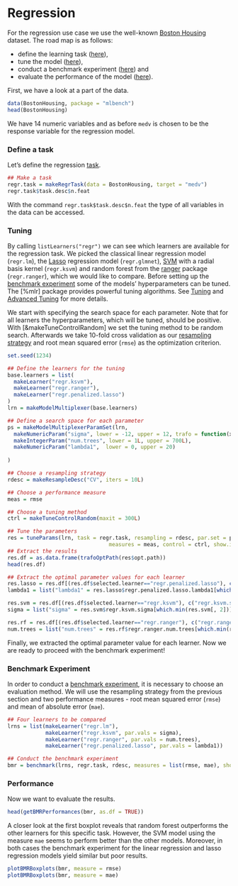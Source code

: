 # Regression
For the regression use case we use the well-known [Boston Housing](https://www.rdocumentation.org/packages/mlbench/versions/0.4-1/topics/BostonHousing) dataset. The road map is as follows:

* define the learning task  ([here](http://mlr-org.github.io/mlr-tutorial/devel/html/task/index.html)),
* tune the model ([here](http://mlr-org.github.io/mlr-tutorial/devel/html/tune/index.html)),
* conduct a benchmark experiment ([here](http://mlr-org.github.io/mlr-tutorial/devel/html/benchmark_experiments/index.html)) and
* evaluate the performance of the model ([here](http://mlr-org.github.io/mlr-tutorial/devel/html/performance/index.html)).

First, we have a look at a part of the data.
```r
data(BostonHousing, package = "mlbench")
head(BostonHousing)
```
We have 14 numeric variables and as before ``medv`` is chosen to be the response variable for the regression model. 

### Define a task
Let's define the regression [task](task.md).

```r
## Make a task
regr.task = makeRegrTask(data = BostonHousing, target = "medv")
regr.task$task.desc$n.feat
```
With the command ``regr.task$task.desc$n.feat`` the type of all variables in the data can be accessed. 

### Tuning
By calling ``listLearners("regr")`` we can see which learners are available for the regression task. We picked the classical linear regression model (``regr.lm``), the [Lasso](https://www.rdocumentation.org/packages/penalized/versions/0.9-50) regression model (``regr.glmnet``), [SVM](https://www.rdocumentation.org/packages/kernlab/versions/0.9-25) with a radial basis kernel (``regr.ksvm``) and random forest from the [ranger](https://www.rdocumentation.org/packages/ranger/versions/0.6.0) package (``regr.ranger``), which we would like to compare. Before setting up the [benchmark experiment](benchmark_experiments.md) some of the models' hyperparameters can be tuned. The [%mlr] package provides powerful tuning algorithms. See [Tuning](tuning.md) and [Advanced Tuning](advanced_tune.md) for more details.

We start with specifying the search space for each parameter. Note that for all learners the hyperparameters, which will be tuned, should be positive. With [&makeTuneControlRandom] we set the tuning method to be random search. Afterwards we take $10$-fold cross validation as our [resampling strategy](resample.md) and root mean squared error (``rmse``) as the optimization criterion.

```r
set.seed(1234)

## Define the learners for the tuning
base.learners = list(
  makeLearner("regr.ksvm"),
  makeLearner("regr.ranger"),
  makeLearner("regr.penalized.lasso")
)
lrn = makeModelMultiplexer(base.learners)

## Define a search space for each parameter
ps = makeModelMultiplexerParamSet(lrn,
  makeNumericParam("sigma", lower = -12, upper = 12, trafo = function(x) 2^x),
  makeIntegerParam("num.trees", lower = 1L, upper = 700L),
  makeNumericParam("lambda1",  lower = 0, upper = 20)
  
)

## Choose a resampling strategy
rdesc = makeResampleDesc("CV", iters = 10L)

## Choose a performance measure
meas = rmse

## Choose a tuning method
ctrl = makeTuneControlRandom(maxit = 300L)

## Tune the parameters
res = tuneParams(lrn, task = regr.task, resampling = rdesc, par.set = ps,
                                measures = meas, control = ctrl, show.info = FALSE)
## Extract the results
res.df = as.data.frame(trafoOptPath(res$opt.path))
head(res.df)

## Extract the optimal parameter values for each learner
res.lasso = res.df[(res.df$selected.learner=="regr.penalized.lasso"), c("regr.penalized.lasso.lambda1", "rmse.test.rmse")]
lambda1 = list("lambda1" = res.lasso$regr.penalized.lasso.lambda1[which.min(res.lasso[, 2])])

res.svm = res.df[(res.df$selected.learner=="regr.ksvm"), c("regr.ksvm.sigma", "rmse.test.rmse")]
sigma = list("sigma" = res.svm$regr.ksvm.sigma[which.min(res.svm[, 2])])

res.rf = res.df[(res.df$selected.learner=="regr.ranger"), c("regr.ranger.num.trees", "rmse.test.rmse")]
num.trees = list("num.trees" = res.rf$regr.ranger.num.trees[which.min(res.rf[, 2])])
```
Finally, we extracted the optimal parameter value for each learner. Now we are ready to proceed with the benchmark experiment!

### Benchmark Experiment
In order to conduct a [benchmark experiment](benchmark_experiments.md), it is necessary to choose an evaluation method. We will use the resampling strategy from the previous section and two performance measures - root mean squared error (``rmse``) and mean of absolute error (``mae``).

```r
## Four learners to be compared
lrns = list(makeLearner("regr.lm"), 
            makeLearner("regr.ksvm", par.vals = sigma),
            makeLearner("regr.ranger", par.vals = num.trees),
            makeLearner("regr.penalized.lasso", par.vals = lambda1))

## Conduct the benchmark experiment
bmr = benchmark(lrns, regr.task, rdesc, measures = list(rmse, mae), show.info = FALSE)
```


### Performance

Now we want to evaluate the results.
```r
head(getBMRPerformances(bmr, as.df = TRUE))

```

A closer look at the first boxplot reveals that random forest outperforms the other learners for this specific task. However, the SVM model using the measure ``mae`` seems to perform better than the other models. Moreover, in both cases the benchmark experiment for the linear regression and lasso regression models yield similar but poor results.

```r
plotBMRBoxplots(bmr, measure = rmse)
plotBMRBoxplots(bmr, measure = mae)
```

